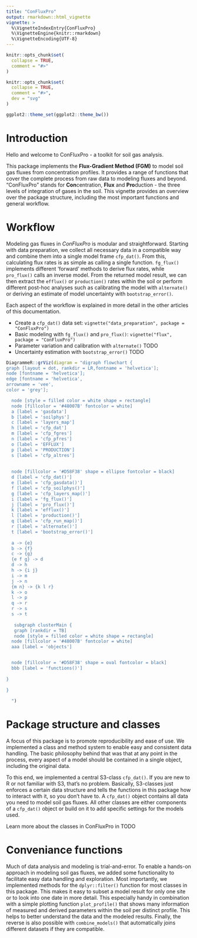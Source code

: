 ```yaml
---
title: "ConFluxPro"
output: rmarkdown::html_vignette
vignette: >
  %\VignetteIndexEntry{ConFluxPro}
  %\VignetteEngine{knitr::rmarkdown}
  %\VignetteEncoding{UTF-8}
---
```


```r
knitr::opts_chunk$set(
  collapse = TRUE,
  comment = "#>"
)
```

```r
knitr::opts_chunk$set(
  collapse = TRUE,
  comment = "#>",
  dev = "svg"
)

ggplot2::theme_set(ggplot2::theme_bw())

```

# Introduction

Hello and welcome to ConFluxPro - a toolkit for soil gas analysis.

This package implements the **Flux-Gradient Method (FGM)** to model soil gas fluxes from concentration profiles. 
It provides a range of functions that cover the complete process from raw data to modeling fluxes and beyond. 
"ConFluxPro" stands for **Con**centration, **Flux** and **Pro**duction - the three levels of integration of gases in the soil.
This vignette provides an overview over the package structure, including the most important functions and general workflow.

# Workflow

Modeling gas fluxes in *ConFluxPro* is modular and straightforward. Starting with data preparation, we collect all necessary data in a compatible way and combine them into a single model frame `cfp_dat()`. 
From this, calculating flux rates is as simple as calling a single function. `fg_flux()` implements different 'forward' methods to derive flux rates, while `pro_flux()` calls an inverse model. 
From the returned model result, we can then extract the `efflux()` or `production()` rates within the soil or perform different post-hoc analyses such as calibrating the model with `alternate()` or deriving an estimate of model uncertainty with `bootstrap_error()`.

Each aspect of the workflow is explained in more detail in the other articles of this documentation.

- Create a `cfp_dat()` data set: `vignette("data_preparation", package = "ConFluxPro")`
- Basic modeling with `fg_flux()` and `pro_flux()`: `vignette("flux", package = "ConFluxPro")`
- Parameter variation and calibration with `alternate()` TODO
- Uncertainty estimation with `bootstrap_error()` TODO


```r
DiagrammeR::grViz(diagram = "digraph flowchart {
graph [layout = dot, rankdir = LR,fontname = 'helvetica'];
node [fontname = 'helvetica'];
edge [fontname = 'helvetica',
arrowname = 'vee',
color = 'grey'];

  node [style = filled color = white shape = rectangle]
  node [fillcolor = '#48007B' fontcolor = white]
  a [label = 'gasdata']
  b [label = 'soilphys']
  c [label = 'layers_map']
  h [label = 'cfp_dat']
  m [label = 'cfp_fgres']
  n [label = 'cfp_pfres']
  o [label = 'EFFLUX']
  p [label = 'PRODUCTION']
  s [label = 'cfp_altres']
  
  
  node [fillcolor = '#D58F38' shape = ellipse fontcolor = black]
  d [label = 'cfp_dat()']
  e [label = 'cfp_gasdata()']
  f [label = 'cfp_soilphys()']
  g [label = 'cfp_layers_map()']
  i [label = 'fg_flux()']
  j [label = 'pro_flux()']
  k [label = 'efflux()']
  l [label = 'production()']
  q [label = 'cfp_run_map()']
  r [label = 'alternate()']
  t [label = 'bootstrap_error()']
  
  a -> {e}
  b -> {f}
  c -> {g}
  {e f g} -> d
  d -> h
  h -> {i j}
  i -> m
  j -> n
  {m n} -> {k l r}
  k -> o
  l -> p
  q -> r
  r -> s
  s -> t
   
   subgraph clusterMain {
   graph [rankdir = TB]
   node [style = filled color = white shape = rectangle]
  node [fillcolor = '#48007B' fontcolor = white]
  aaa [label = 'objects']


  node [fillcolor = '#D58F38' shape = oval fontcolor = black]
  bbb [label = 'functions()']
   
}
  
}
 
  ")
```


# Package structure and classes
A focus of this package is to promote reproducibility and ease of use. We implemented a class and method system to enable easy and consistent data handling. The basic philosophy behind that was that at any point in the process, every aspect of a model should be contained in a single object, including the original data.

To this end, we implemented a central S3-class `cfp_dat()`. If you are new to R or not familiar with S3, that's no problem. Basically, S3-classes just enforces a certain data structure and tells the functions in this package how to interact with it, so you don't have to. A `cfp_dat()` object contains all data you need to model soil gas fluxes. All other classes are either components of a `cfp_dat()` object or build on it to add specific settings for the models used.

Learn more about the classes in ConFluxPro in TODO

# Conveniance functions 
Much of data analysis and modeling is trial-and-error. To enable a hands-on approach in modeling soil gas fluxes, we added some functionality to facilitate easy data handling and exploration. Most importantly, we implemented methods for the `dplyr::filter()` function for most classes in this package. This makes it easy to subset a model result for only one site or to look into one date in more detail. This especially handy in combination with a simple plotting function `plot_profile()` that shows many information of measured and derived parameters within the soil per distinct profile. This helps to better understand the data and the modeled results. Finally, the reverse is also possible with `combine_models()` that automatically joins different datasets if they are compatible.  

